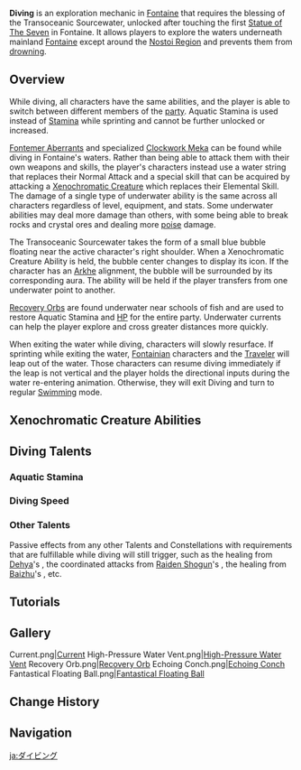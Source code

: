 {{Terminology Infobox
|image  = Diving.png
|type   = Exploration Abilities
|region = Fontaine
}}
'''Diving''' is an exploration mechanic in [[Fontaine]] that requires the blessing of the Transoceanic Sourcewater, unlocked after touching the first [[Statue of The Seven]] in Fontaine. It allows players to explore the waters underneath mainland [[Fontaine]] except around the [[Nostoi Region]] and prevents them from [[Fallen Character#Out of Bounds and Drowning|drowning]].

==Overview==
While diving, all characters have the same abilities, and the player is able to switch between different members of the [[party]]. Aquatic Stamina is used instead of [[Stamina]] while sprinting and cannot be further unlocked or increased.

[[Fontemer Aberrant]]s and specialized [[Clockwork Meka]] can be found while diving in Fontaine's waters. Rather than being able to attack them with their own weapons and skills, the player's characters instead use a water string that replaces their Normal Attack and a special skill that can be acquired by attacking a [[Xenochromatic Creature]] which replaces their Elemental Skill. The damage of a single type of underwater ability is the same across all characters regardless of level, equipment, and stats. Some underwater abilities may deal more damage than others, with some being able to break rocks and crystal ores and dealing more [[poise]] damage.

The Transoceanic Sourcewater takes the form of a small blue bubble floating near the active character's right shoulder. When a Xenochromatic Creature Ability is held, the bubble center changes to display its icon. If the character has an [[Arkhe]] alignment, the bubble will be surrounded by its corresponding aura. The ability will be held if the player transfers from one underwater point to another.

[[Recovery Orb]]s are found underwater near schools of fish and are used to restore Aquatic Stamina and [[HP]] for the entire party. Underwater currents can help the player explore and cross greater distances more quickly.

When exiting the water while diving, characters will slowly resurface. If sprinting while exiting the water, [[Fontaine|Fontainian]] characters and the [[Traveler]] will leap out of the water. Those characters can resume diving immediately if the leap is not vertical and the player holds the directional inputs during the water re-entering animation. Otherwise, they will exit Diving and turn to regular [[Swimming]] mode.

==Xenochromatic Creature Abilities==
{{Transclude|Xenochromatic Creature|Abilities|main=1}}

==Diving Talents==
===Aquatic Stamina===
{{Talents by Category Table|Aquatic Stamina Talents}}

===Diving Speed===
{{Talents by Category Table|Underwater Sprint SPD Talents}}

===Other Talents===
Passive effects from any other Talents and Constellations with requirements that are fulfillable while diving will still trigger, such as the healing from [[Dehya]]'s {{Talent|Stalwart and True|20|nobr=1|type=1}}, the coordinated attacks from [[Raiden Shogun]]'s {{Talent|Transcendence: Baleful Omen|20|nobr=1|type=1}}, the healing from [[Baizhu]]'s {{Talent|Herbal Nourishment|20|nobr=1|type=1}}, etc.

==Tutorials==
{{Tutorial|Fontaine's Blessing}}

==Gallery==
<gallery>
Current.png|[[Current]]
High-Pressure Water Vent.png|[[High-Pressure Water Vent]]
Recovery Orb.png|[[Recovery Orb]]
Echoing Conch.png|[[Echoing Conch]]
Fantastical Floating Ball.png|[[Fantastical Floating Ball]]
</gallery>
<!--
==Other Languages==
{{Other Languages
|en      = Diving
|zhs     = 
|zhs_rm  = 
|zht     = 
|zht_rm  = 
|zh_tl   = 
|ja      = 
|ja_rm   = 
|ja_tl   = 
|ko      = 
|ko_tl   = 
|es      = 
|es_tl   = 
|fr      = 
|fr_tl   = 
|ru      = 
|ru_tl   = 
|th      = 
|vi      = 
|vi_tl   = 
|de      = 
|de_tl   = 
|id      = 
|pt      = 
|pt_tl   = 
|tr      = 
|tr_tl   = 
|it      = 
|it_tl   = 
}}
-->
==Change History==
{{Change History|4.0}}

==Navigation==
{{Exploration Navbox}}

[[ja:ダイビング]]
